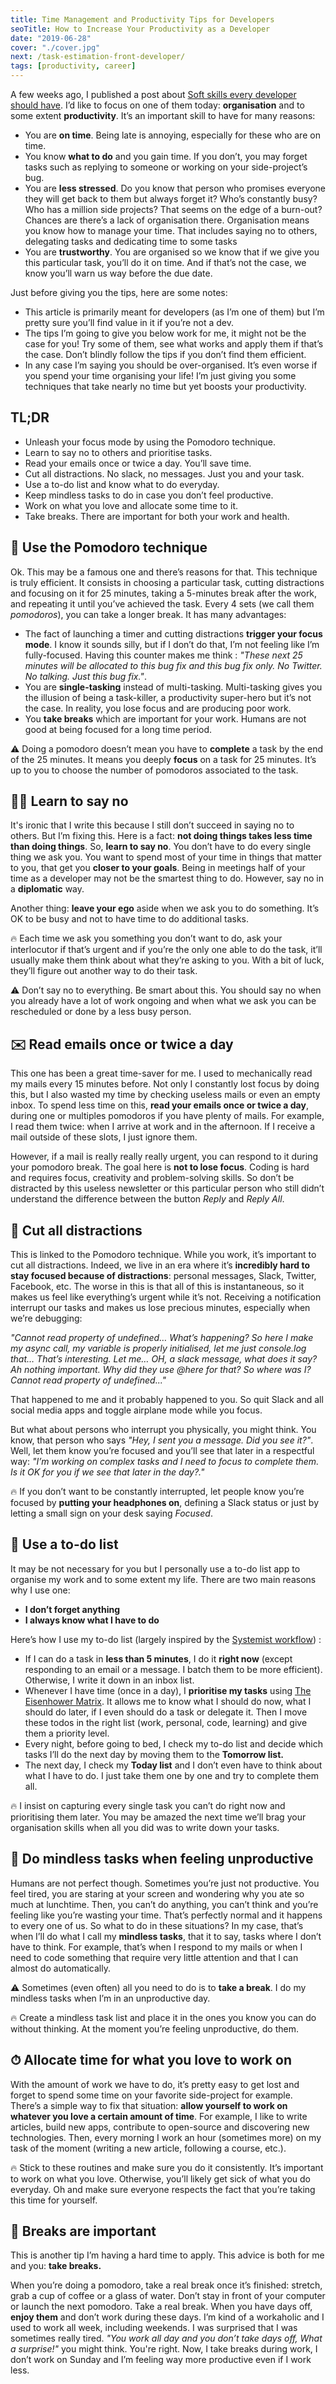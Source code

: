 ```yaml
---
title: Time Management and Productivity Tips for Developers
seoTitle: How to Increase Your Productivity as a Developer
date: "2019-06-28"
cover: "./cover.jpg"
next: /task-estimation-front-developer/
tags: [productivity, career]
---
```


A few weeks ago, I published a post about [Soft skills every developer should have](https://thomlom.dev/soft-skills-developers/). I’d like to focus on one of them today: **organisation** and to some extent **productivity**. It’s an important skill to have for many reasons:

- You are **on time**. Being late is annoying, especially for these who are on time.
- You know **what to do** and you gain time. If you don’t, you may forget tasks such as replying to someone or working on your side-project’s bug.
- You are **less stressed**. Do you know that person who promises everyone they will get back to them but always forget it? Who’s constantly busy? Who has a million side projects? That seems on the edge of a burn-out? Chances are there’s a lack of organisation there. Organisation means you know how to manage your time. That includes saying no to others, delegating tasks and dedicating time to some tasks
- You are **trustworthy**. You are organised so we know that if we give you this particular task, you’ll do it on time. And if that’s not the case, we know you’ll warn us way before the due date.

Just before giving you the tips, here are some notes:

- This article is primarily meant for developers (as I’m one of them) but I’m pretty sure you’ll find value in it if you’re not a dev.
- The tips I’m going to give you below work for me, it might not be the case for you! Try some of them, see what works and apply them if that’s the case. Don’t blindly follow the tips if you don’t find them efficient.
- In any case I’m saying you should be over-organised. It’s even worse if you spend your time organising your life! I’m just giving you some techniques that take nearly no time but yet boosts your productivity.

## TL;DR

- Unleash your focus mode by using the Pomodoro technique.
- Learn to say no to others and prioritise tasks.
- Read your emails once or twice a day. You’ll save time.
- Cut all distractions. No slack, no messages. Just you and your task.
- Use a to-do list and know what to do everyday.
- Keep mindless tasks to do in case you don’t feel productive.
- Work on what you love and allocate some time to it.
- Take breaks. There are important for both your work and health.

## 🍅 Use the Pomodoro technique

Ok. This may be a famous one and there’s reasons for that. This technique is truly efficient. It consists in choosing a particular task, cutting distractions and focusing on it for 25 minutes, taking a 5-minutes break after the work, and repeating it until you’ve achieved the task. Every 4 sets (we call them _pomodoros_), you can take a longer break. It has many advantages:

- The fact of launching a timer and cutting distractions **trigger your focus mode**. I know it sounds silly, but if I don’t do that, I’m not feeling like I’m fully-focused. Having this counter makes me think : _"These next 25 minutes will be allocated to this bug fix and this bug fix only. No Twitter. No talking. Just this bug fix."_.
- You are **single-tasking** instead of multi-tasking. Multi-tasking gives you the illusion of being a task-killer, a productivity super-hero but it’s not the case. In reality, you lose focus and are producing poor work.
- You **take breaks** which are important for your work. Humans are not good at being focused for a long time period.

⚠️ Doing a pomodoro doesn’t mean you have to **complete** a task by the end of the 25 minutes. It means you deeply **focus** on a task for 25 minutes. It’s up to you to choose the number of pomodoros associated to the task.

## 🙅‍♂️ Learn to say no

It's ironic that I write this because I still don’t succeed in saying no to others. But I’m fixing this. Here is a fact: **not doing things takes less time than doing things**. So, **learn to say no**. You don’t have to do every single thing we ask you. You want to spend most of your time in things that matter to you, that get you **closer to your goals**. Being in meetings half of your time as a developer may not be the smartest thing to do. However, say no in a **diplomatic** way.

Another thing: **leave your ego** aside when we ask you to do something. It’s OK to be busy and not to have time to do additional tasks.

🔥 Each time we ask you something you don’t want to do, ask your interlocutor if that’s urgent and if you’re the only one able to do the task, it’ll usually make them think about what they’re asking to you. With a bit of luck, they’ll figure out another way to do their task.

⚠️ Don’t say no to everything. Be smart about this. You should say no when you already have a lot of work ongoing and when what we ask you can be rescheduled or done by a less busy person.

## ✉️ Read emails once or twice a day

This one has been a great time-saver for me. I used to mechanically read my mails every 15 minutes before. Not only I constantly lost focus by doing this, but I also wasted my time by checking useless mails or even an empty inbox. To spend less time on this, **read your emails once or twice a day**, during one or multiples pomodoros if you have plenty of mails. For example, I read them twice: when I arrive at work and in the afternoon. If I receive a mail outside of these slots, I just ignore them.

However, if a mail is really really really urgent, you can respond to it during your pomodoro break. The goal here is **not to lose focus**. Coding is hard and requires focus, creativity and problem-solving skills. So don’t be distracted by this useless newsletter or this particular person who still didn’t understand the difference between the button _Reply_ and _Reply All_.

## 🔕 Cut all distractions

This is linked to the Pomodoro technique. While you work, it’s important to cut all distractions. Indeed, we live in an era where it’s **incredibly hard to stay focused because of distractions**: personal messages, Slack, Twitter, Facebook, etc. The worse in this is that all of this is instantaneous, so it makes us feel like everything’s urgent while it’s not. Receiving a notification interrupt our tasks and makes us lose precious minutes, especially when we’re debugging:

_"Cannot read property of undefined… What’s happening? So here I make my async call, my variable is properly initialised, let me just console.log that… That’s interesting. Let me… OH, a slack message, what does it say? Ah nothing important. Why did they use @here for that? So where was I? Cannot read property of undefined..."_

That happened to me and it probably happened to you. So quit Slack and all social media apps and toggle airplane mode while you focus.

But what about persons who interrupt you physically, you might think. You know, that person who says _"Hey, I sent you a message. Did you see it?"_. Well, let them know you’re focused and you’ll see that later in a respectful way: _"I’m working on complex tasks and I need to focus to complete them. Is it OK for you if we see that later in the day?."_

🔥 If you don’t want to be constantly interrupted, let people know you’re focused by **putting your headphones on**, defining a Slack status or just by letting a small sign on your desk saying _Focused_.

## 📝 Use a to-do list

It may be not necessary for you but I personally use a to-do list app to organise my work and to some extent my life. There are two main reasons why I use one:

- **I don’t forget anything**
- **I always know what I have to do**

Here’s how I use my to-do list (largely inspired by the [Systemist workflow](https://doist.com/blog/systemist-personal-workflow/)) :

- If I can do a task in **less than 5 minutes**, I do it **right now** (except responding to an email or a message. I batch them to be more efficient). Otherwise, I write it down in an inbox list.
- Whenever I have time (once in a day), I **prioritise my tasks** using [The Eisenhower Matrix](https://www.eisenhower.me/eisenhower-matrix/). It allows me to know what I should do now, what I should do later, if I even should do a task or delegate it. Then I move these todos in the right list (work, personal, code, learning) and give them a priority level.
- Every night, before going to bed, I check my to-do list and decide which tasks I’ll do the next day by moving them to the **Tomorrow list.**
- The next day, I check my **Today list** and I don’t even have to think about what I have to do. I just take them one by one and try to complete them all.

🔥 I insist on capturing every single task you can’t do right now and prioritising them later. You may be amazed the next time we’ll brag your organisation skills when all you did was to write down your tasks.

## 🧠 Do mindless tasks when feeling unproductive

Humans are not perfect though. Sometimes you’re just not productive. You feel tired, you are staring at your screen and wondering why you ate so much at lunchtime. Then, you can’t do anything, you can’t think and you’re feeling like you’re wasting your time.
That’s perfectly normal and it happens to every one of us. So what to do in these situations? In my case, that’s when I’ll do what I call my **mindless tasks**, that it to say, tasks where I don’t have to think. For example, that’s when I respond to my mails or when I need to code something that require very little attention and that I can almost do automatically.

⚠️ Sometimes (even often) all you need to do is to **take a break**. I do my mindless tasks when I’m in an unproductive day.

🔥 Create a mindless task list and place it in the ones you know you can do without thinking. At the moment you’re feeling unproductive, do them.

## ⏱ Allocate time for what you love to work on

With the amount of work we have to do, it’s pretty easy to get lost and forget to spend some time on your favorite side-project for example. There’s a simple way to fix that situation: **allow yourself to work on whatever you love a certain amount of time**. For example, I like to write articles, build new apps, contribute to open-source and discovering new technologies. Then, every morning I work an hour (sometimes more) on my task of the moment (writing a new article, following a course, etc.).

🔥 Stick to these routines and make sure you do it consistently. It’s important to work on what you love. Otherwise, you’ll likely get sick of what you do everyday. Oh and make sure everyone respects the fact that you’re taking this time for yourself.

## 🌴 Breaks are important

This is another tip I’m having a hard time to apply. This advice is both for me and you: **take breaks.**

When you’re doing a pomodoro, take a real break once it’s finished: stretch, grab a cup of coffee or a glass of water. Don’t stay in front of your computer or launch the next pomodoro. Take a real break.
When you have days off, **enjoy them** and don’t work during these days. I’m kind of a workaholic and I used to work all week, including weekends. I was surprised that I was sometimes really tired. _"You work all day and you don’t take days off, What a surprise!"_ you might think. You're right. Now, I take breaks during work, I don’t work on Sunday and I’m feeling way more productive even if I work less.
